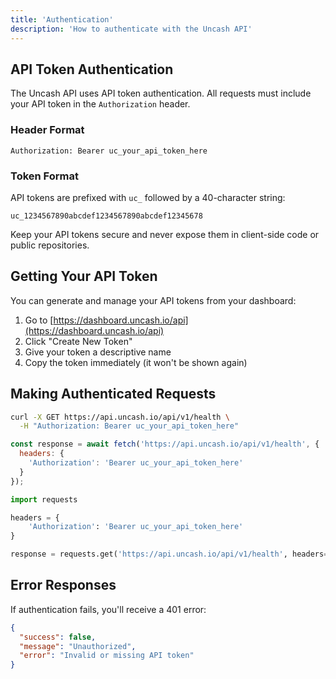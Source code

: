 ```yaml
---
title: 'Authentication'
description: 'How to authenticate with the Uncash API'
---
```


## API Token Authentication

The Uncash API uses API token authentication. All requests must include your API token in the `Authorization` header.

### Header Format

```http
Authorization: Bearer uc_your_api_token_here
```

### Token Format

API tokens are prefixed with `uc_` followed by a 40-character string:

```
uc_1234567890abcdef1234567890abcdef12345678
```

<Warning>
Keep your API tokens secure and never expose them in client-side code or public repositories.
</Warning>

## Getting Your API Token

You can generate and manage your API tokens from your dashboard:

1. Go to [https://dashboard.uncash.io/api](https://dashboard.uncash.io/api)
2. Click "Create New Token"
3. Give your token a descriptive name
4. Copy the token immediately (it won't be shown again)

## Making Authenticated Requests

<CodeGroup>

```bash cURL
curl -X GET https://api.uncash.io/api/v1/health \
  -H "Authorization: Bearer uc_your_api_token_here"
```

```javascript JavaScript
const response = await fetch('https://api.uncash.io/api/v1/health', {
  headers: {
    'Authorization': 'Bearer uc_your_api_token_here'
  }
});
```

```python Python
import requests

headers = {
    'Authorization': 'Bearer uc_your_api_token_here'
}

response = requests.get('https://api.uncash.io/api/v1/health', headers=headers)
```

</CodeGroup>

## Error Responses

If authentication fails, you'll receive a 401 error:

```json
{
  "success": false,
  "message": "Unauthorized",
  "error": "Invalid or missing API token"
}
```